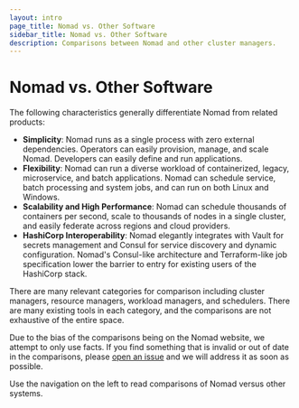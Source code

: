 ```yaml
---
layout: intro
page_title: Nomad vs. Other Software
sidebar_title: Nomad vs. Other Software
description: Comparisons between Nomad and other cluster managers.
---
```


# Nomad vs. Other Software

The following characteristics generally differentiate Nomad from related products:

- **Simplicity**: Nomad runs as a single process with zero external dependencies.
  Operators can easily provision, manage, and scale Nomad. Developers can easily
  define and run applications.
- **Flexibility**: Nomad can run a diverse workload of containerized, legacy,
  microservice, and batch applications. Nomad can schedule service, batch
  processing and system jobs, and can run on both Linux and Windows.
- **Scalability and High Performance**: Nomad can schedule thousands of containers
  per second, scale to thousands of nodes in a single cluster, and easily federate
  across regions and cloud providers.
- **HashiCorp Interoperability**: Nomad elegantly integrates with Vault for secrets
  management and Consul for service discovery and dynamic configuration. Nomad's
  Consul-like architecture and Terraform-like job specification lower the barrier
  to entry for existing users of the HashiCorp stack.

There are many relevant categories for comparison including cluster managers,
resource managers, workload managers, and schedulers. There are many existing
tools in each category, and the comparisons are not exhaustive of the entire space.

Due to the bias of the comparisons being on the Nomad website, we attempt to only
use facts. If you find something that is invalid or out of date in the comparisons,
please [open an issue](https://github.com/hashicorp/nomad/issues) and we will
address it as soon as possible.

Use the navigation on the left to read comparisons of Nomad versus other systems.

